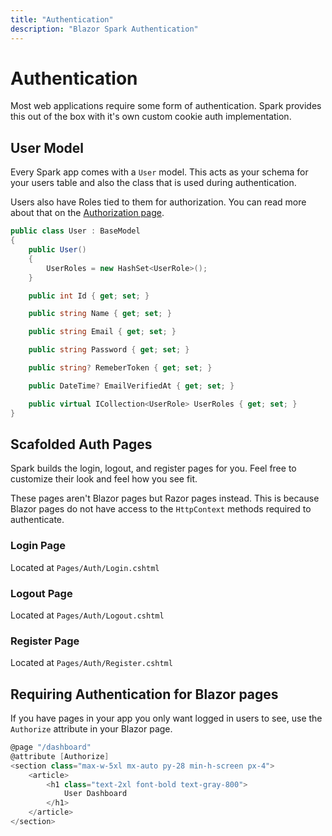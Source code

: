 ```yaml
---
title: "Authentication"
description: "Blazor Spark Authentication"
---
```


# Authentication
Most web applications require some form of authentication. Spark provides this out of the box with it's own custom cookie auth implementation.

## User Model
Every Spark app comes with a `User` model. This acts as your schema for your users table and also the class that is used during authentication.

Users also have Roles tied to them for authorization. You can read more about that on the [Authorization page](/docs/authorization).
```csharp
public class User : BaseModel
{
    public User()
    {
        UserRoles = new HashSet<UserRole>();
    }

    public int Id { get; set; }

    public string Name { get; set; }

    public string Email { get; set; }

    public string Password { get; set; }

    public string? RemeberToken { get; set; }

    public DateTime? EmailVerifiedAt { get; set; }

    public virtual ICollection<UserRole> UserRoles { get; set; }
}
```

## Scafolded Auth Pages
Spark builds the login, logout, and register pages for you. Feel free to customize their look and feel how you see fit. 

These pages aren't Blazor pages but Razor pages instead. This is because Blazor pages do not have access to the `HttpContext` methods required to authenticate.

### Login Page
Located at `Pages/Auth/Login.cshtml`

### Logout Page
Located at `Pages/Auth/Logout.cshtml`

### Register Page
Located at `Pages/Auth/Register.cshtml`

## Requiring Authentication for Blazor pages
If you have pages in your app you only want logged in users to see, use the `Authorize` attribute in your Blazor page.
```csharp
@page "/dashboard"
@attribute [Authorize]
<section class="max-w-5xl mx-auto py-28 min-h-screen px-4">
    <article>
        <h1 class="text-2xl font-bold text-gray-800">
            User Dashboard
        </h1>
    </article>
</section>
```

